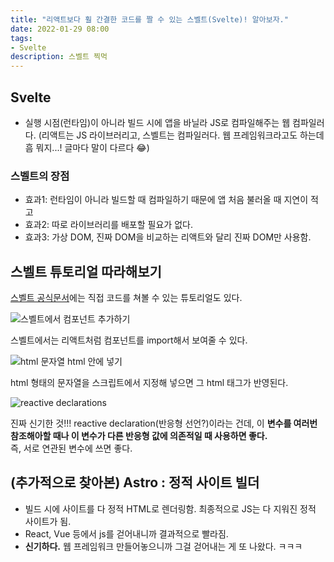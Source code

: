 ```yaml
---
title: "리액트보다 훨 간결한 코드를 짤 수 있는 스벨트(Svelte)! 알아보자."
date: 2022-01-29 08:00
tags:
- Svelte
description: 스벨트 찍먹
---
```


## Svelte

- 실행 시점(런타임)이 아니라 빌드 시에 앱을 바닐라 JS로 컴파일해주는 웹 컴파일러다. (리액트는 JS 라이브러리고, 스벨트는 컴파일러다. 웹 프레임워크라고도 하는데 흠 뭐지...! 글마다 말이 다르다 😂)

### 스벨트의 장점

- 효과1: 런타임이 아니라 빌드할 때 컴파일하기 때문에 앱 처음 불러올 때 지연이 적고 
- 효과2: 따로 라이브러리를 배포할 필요가 없다.
- 효과3: 가상 DOM, 진짜 DOM을 비교하는 리액트와 달리 진짜 DOM만 사용함.

## 스벨트 튜토리얼 따라해보기

[스벨트 공식문서](https://svelte.dev)에는 직접 코드를 쳐볼 수 있는 튜토리얼도 있다.

![스벨트에서 컴포넌트 추가하기](/images/blog/2201/sv1.png)

스벨트에서는 리액트처럼 컴포넌트를 import해서 보여줄 수 있다.

![html 문자열 html 안에 넣기](/images/blog/2201/sv2.png)

html 형태의 문자열을 스크립트에서 지정해 넣으면 그 html 태그가 반영된다. 

![reactive declarations](/images/blog/2201/sv3.png)

진짜 신기한 것!!! reactive declaration(반응형 선언?)이라는 건데, 이 **변수를 여러번 참조해아할 때나 이 변수가 다른 반응형 값에 의존적일 때 사용하면 좋다.**  
즉, 서로 연관된 변수에 쓰면 좋다.

## (추가적으로 찾아본) Astro : 정적 사이트 빌더

- 빌드 시에 사이트를 다 정적 HTML로 렌더링함. 최종적으로 JS는 다 지워진 정적 사이트가 됨.
- React, Vue 등에서 js를 걷어내니까 결과적으로 빨라짐.
- **신기하다.** 웹 프레임워크 만들어놓으니까 그걸 걷어내는 게 또 나왔다. ㅋㅋㅋ
